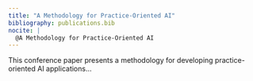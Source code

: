 ```yaml
---
title: "A Methodology for Practice-Oriented AI"
bibliography: publications.bib
nocite: | 
  @A Methodology for Practice-Oriented AI
---
```


This conference paper presents a methodology for developing practice-oriented AI applications...

::: {#refs}
:::